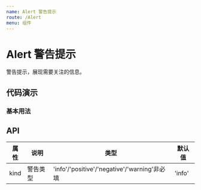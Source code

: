 ---
name: Alert 警告提示
route: /Alert
menu: 组件
---


# Alert 警告提示

警告提示，展现需要关注的信息。

## 代码演示

### 基本用法

<HappyBox code={BasicDemoCode} title="基本用法" desc="使用kind控制Alert类型">
 <BasicDemo />
</HappyBox>

## API

| 属性 | 说明     | 类型                                         | 默认值 |
| ---- | -------- | -------------------------------------------- | ------ |
| kind | 警告类型 | 'info'/'positive'/'negative'/'warning'非必填 | 'info' |
